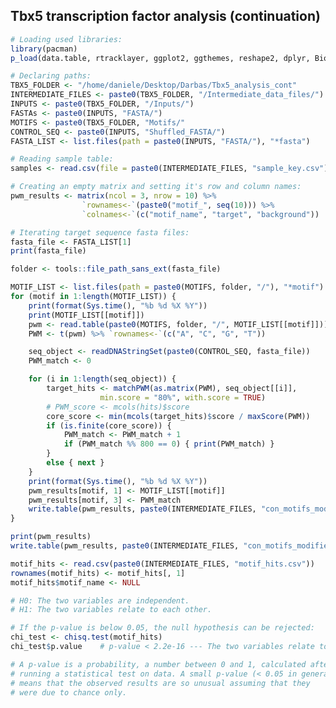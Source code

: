 ## Tbx5 transcription factor analysis (continuation)

```r
# Loading used libraries:
library(pacman)
p_load(data.table, rtracklayer, ggplot2, ggthemes, reshape2, dplyr, Biostrings)
```

```r
# Declaring paths:
TBX5_FOLDER <- "/home/daniele/Desktop/Darbas/Tbx5_analysis_cont"
INTERMEDIATE_FILES <- paste0(TBX5_FOLDER, "/Intermediate_data_files/")
INPUTS <- paste0(TBX5_FOLDER, "/Inputs/")
FASTAs <- paste0(INPUTS, "FASTA/")
MOTIFS <- paste0(TBX5_FOLDER, "Motifs/"
CONTROL_SEQ <- paste0(INPUTS, "Shuffled_FASTA/")
FASTA_LIST <- list.files(path = paste0(INPUTS, "FASTA/"), "*fasta")
```

```r
# Reading sample table:
samples <- read.csv(file = paste0(INTERMEDIATE_FILES, "sample_key.csv"))
```

```r
# Creating an empty matrix and setting it's row and column names:
pwm_results <- matrix(ncol = 3, nrow = 10) %>%
                `rownames<-`(paste0("motif_", seq(10))) %>%
                `colnames<-`(c("motif_name", "target", "background"))

# Iterating target sequence fasta files:
fasta_file <- FASTA_LIST[1]
print(fasta_file)

folder <- tools::file_path_sans_ext(fasta_file)

MOTIF_LIST <- list.files(path = paste0(MOTIFS, folder, "/"), "*motif")
for (motif in 1:length(MOTIF_LIST)) {
    print(format(Sys.time(), "%b %d %X %Y"))
    print(MOTIF_LIST[[motif]])
    pwm <- read.table(paste0(MOTIFS, folder, "/", MOTIF_LIST[[motif]]))
    PWM <- t(pwm) %>% `rownames<-`(c("A", "C", "G", "T"))

    seq_object <- readDNAStringSet(paste0(CONTROL_SEQ, fasta_file))
    PWM_match <- 0

    for (i in 1:length(seq_object)) {
        target_hits <- matchPWM(as.matrix(PWM), seq_object[[i]],
                    min.score = "80%", with.score = TRUE)
        # PWM_score <- mcols(hits)$score
        core_score <- min(mcols(target_hits)$score / maxScore(PWM))
        if (is.finite(core_score)) {
            PWM_match <- PWM_match + 1
            if (PWM_match %% 800 == 0) { print(PWM_match) }
        }
        else { next }
    }
    print(format(Sys.time(), "%b %d %X %Y"))
    pwm_results[motif, 1] <- MOTIF_LIST[[motif]]
    pwm_results[motif, 3] <- PWM_match
    write.table(pwm_results, paste0(INTERMEDIATE_FILES, "con_motifs_modified"))
}

print(pwm_results)
write.table(pwm_results, paste0(INTERMEDIATE_FILES, "con_motifs_modified"))
```

```r
motif_hits <- read.csv(paste0(INTERMEDIATE_FILES, "motif_hits.csv"))
rownames(motif_hits) <- motif_hits[, 1]
motif_hits$motif_name <- NULL

# H0: The two variables are independent.
# H1: The two variables relate to each other.

# If the p-value is below 0.05, the null hypothesis can be rejected:
chi_test <- chisq.test(motif_hits)
chi_test$p.value    # p-value < 2.2e-16 --- The two variables relate to each other.

# A p-value is a probability, a number between 0 and 1, calculated after
# running a statistical test on data. A small p-value (< 0.05 in general)
# means that the observed results are so unusual assuming that they
# were due to chance only.
```
